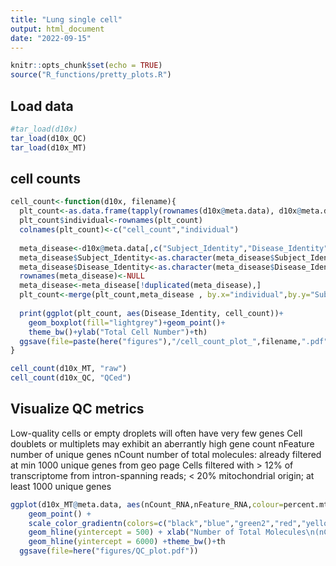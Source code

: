 ```yaml
---
title: "Lung single cell"
output: html_document
date: "2022-09-15"
---
```


```r
knitr::opts_chunk$set(echo = TRUE)
source("R_functions/pretty_plots.R")
```


## Load data
```r
#tar_load(d10x)
tar_load(d10x_QC)
tar_load(d10x_MT)
```




## cell counts
```r
cell_count<-function(d10x, filename){
  plt_count<-as.data.frame(tapply(rownames(d10x@meta.data), d10x@meta.data$Subject_Identity, length))
  plt_count$individual<-rownames(plt_count)
  colnames(plt_count)<-c("cell_count","individual")
  
  meta_disease<-d10x@meta.data[,c("Subject_Identity","Disease_Identity")]
  meta_disease$Subject_Identity<-as.character(meta_disease$Subject_Identity)
  meta_disease$Disease_Identity<-as.character(meta_disease$Disease_Identity)
  rownames(meta_disease)<-NULL
  meta_disease<-meta_disease[!duplicated(meta_disease),]
  plt_count<-merge(plt_count,meta_disease , by.x="individual",by.y="Subject_Identity")
  
  print(ggplot(plt_count, aes(Disease_Identity, cell_count))+
    geom_boxplot(fill="lightgrey")+geom_point()+
    theme_bw()+ylab("Total Cell Number")+th)
  ggsave(file=paste(here("figures"),"/cell_count_plot_",filename,".pdf", sep=""))
}

cell_count(d10x_MT, "raw")
cell_count(d10x_QC, "QCed")

```


##   Visualize QC metrics
Low-quality cells or empty droplets will often have very few genes
Cell doublets or multiplets may exhibit an aberrantly high gene count
nFeature number of unique genes
nCount number of total molecules: already filtered at min 1000 unique genes
from geo page
Cells filtered with > 12% of transcriptome from intron-spanning reads; < 20% mitochondrial origin; at least 1000 unique genes

```r
ggplot(d10x_MT@meta.data, aes(nCount_RNA,nFeature_RNA,colour=percent.mt)) + 
    geom_point() + 
    scale_color_gradientn(colors=c("black","blue","green2","red","yellow"),name="Percent\nMitochondrial") +
    geom_hline(yintercept = 500) + xlab("Number of Total Molecules\n(nCount) ")+ylab("Number of Unique Genes\n(nFeature)")+
    geom_hline(yintercept = 6000) +theme_bw()+th
  ggsave(file=here("figures/QC_plot.pdf"))
```

